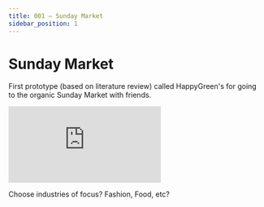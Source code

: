 ```yaml
---
title: 001 — Sunday Market
sidebar_position: 1
---
```



# Sunday Market

First prototype (based on literature review) called HappyGreen's for going to the organic Sunday Market with friends.

<Embed src="https://framer.com/embed/HappyGreen-s--b6BsD3AvB9LOehpEFVAu/DGVOYRTex?highlights=0" text="Loading Sunday Market..." />


Choose industries of focus? Fashion, Food, etc?